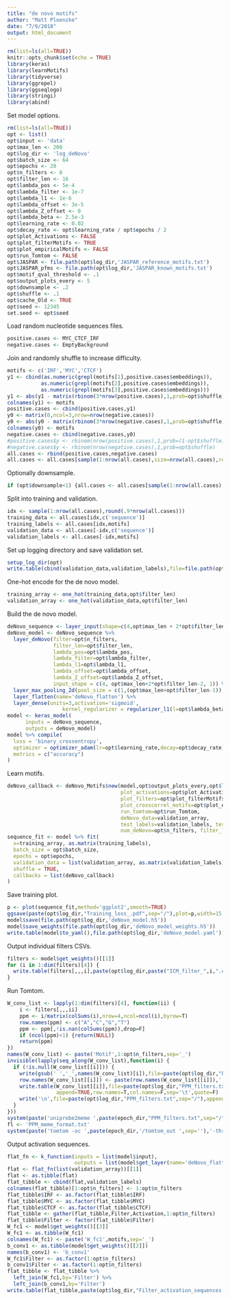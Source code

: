 ```yaml
---
title: "de novo motifs"
author: "Matt Ploenzke"
date: "7/9/2018"
output: html_document
---
```

  
```r
rm(list=ls(all=TRUE))
knitr::opts_chunk$set(echo = TRUE)
library(keras)
library(learnMotifs)
library(tidyverse)
library(ggrepel)
library(ggseqlogo)
library(stringi)
library(abind)
```

Set model options.
```r
rm(list=ls(all=TRUE))
opt <- list()
opt$input <- 'data'
opt$max_len <- 200
opt$log_dir <- 'log_deNovo'
opt$batch_size <- 64
opt$epochs <- 20
opt$n_filters <- 8
opt$filter_len <- 16
opt$lambda_pos <- 5e-4
opt$lambda_filter <- 1e-7
opt$lambda_l1 <- 1e-6
opt$lambda_offset <- 3e-5
opt$lambda_Z_offset <- 0
opt$lambda_beta <- 2.5e-3
opt$learning_rate <- 0.02
opt$decay_rate <- opt$learning_rate / opt$epochs / 2
opt$plot_Activations <- FALSE
opt$plot_filterMotifs <- TRUE
opt$plot_empiricalMotifs <- FALSE
opt$run_Tomtom <- FALSE
opt$JASPAR <- file.path(opt$log_dir,'JASPAR_reference_motifs.txt')
opt$JASPAR_pfms <- file.path(opt$log_dir,'JASPAR_known_motifs.txt')
opt$motif_qval_threshold <- .1
opt$output_plots_every <- 5
opt$downsample <- .2
opt$shuffle <- .1
opt$cache_Old <- TRUE
opt$seed <- 12345
set.seed <- opt$seed
```

Load random nucleotide sequences files.
```r
positive.cases <- MYC_CTCF_IRF
negative.cases <- EmptyBackground
```

Join and randomly shuffle to increase difficulty.
```r
motifs <- c('IRF','MYC','CTCF')
y1 <- cbind(as.numeric(grepl(motifs[1],positive.cases$embeddings)),
           as.numeric(grepl(motifs[2],positive.cases$embeddings)),
           as.numeric(grepl(motifs[3],positive.cases$embeddings)))
y1 <- abs(y1 - matrix(rbinom(3*nrow(positive.cases),1,prob=opt$shuffle),ncol=3,nrow=nrow(positive.cases)))
colnames(y1) <- motifs
positive.cases <- cbind(positive.cases,y1)
y0 <- matrix(0,ncol=3,nrow=nrow(negative.cases))
y0 <- abs(y0 - matrix(rbinom(3*nrow(negative.cases),1,prob=opt$shuffle),ncol=3,nrow=nrow(negative.cases)))
colnames(y0) <- motifs
negative.cases <- cbind(negative.cases,y0)
#positive.cases$y <- rbinom(nrow(positive.cases),1,prob=(1-opt$shuffle))
#negative.cases$y <- rbinom(nrow(negative.cases),1,prob=opt$shuffle)
all.cases <- rbind(positive.cases,negative.cases)
all.cases <- all.cases[sample(1:nrow(all.cases),size=nrow(all.cases),replace=FALSE),]
```

Optionally downsample.
```r
if (opt$downsample<1) {all.cases <- all.cases[sample(1:nrow(all.cases),size=opt$downsample*nrow(all.cases)),]}
```

Split into training and validation.
```r
idx <- sample(1:nrow(all.cases),round(.9*nrow(all.cases)))
training_data <- all.cases[idx,c('sequence')]
training_labels <- all.cases[idx,motifs]
validation_data <- all.cases[-idx,c('sequence')]
validation_labels <- all.cases[-idx,motifs]
```

Set up logging directory and save validation set.
```r
setup_log_dir(opt)
write.table(cbind(validation_data,validation_labels),file=file.path(opt$log_dir,'testset.csv'),sep=',',row.names=F,col.names=F)
```

One-hot encode for the de novo model.
```r
training_array <- one_hot(training_data,opt$filter_len)
validation_array <- one_hot(validation_data,opt$filter_len)
```

Build the de novo model.
```r
deNovo_sequence <- layer_input(shape=c(4,opt$max_len + 2*opt$filter_len-2,1),name='deNovo_input')
deNovo_model <- deNovo_sequence %>%
  layer_deNovo(filter=opt$n_filters,
               filter_len=opt$filter_len,
               lambda_pos=opt$lambda_pos,
               lambda_filter=opt$lambda_filter,
               lambda_l1=opt$lambda_l1,
               lambda_offset=opt$lambda_offset,
               lambda_Z_offset=opt$lambda_Z_offset,
               input_shape = c(4, opt$max_len+2*opt$filter_len-2, 1)) %>%
  layer_max_pooling_2d(pool_size = c(1,(opt$max_len+opt$filter_len-1)),name='deNovo_pool') %>%
  layer_flatten(name='deNovo_flatten') %>%
  layer_dense(units=3,activation='sigmoid',
                  kernel_regularizer = regularizer_l1(l=opt$lambda_beta))
model <- keras_model(
      inputs = deNovo_sequence, 
      outputs = deNovo_model)
model %>% compile(
  loss = 'binary_crossentropy',
  optimizer = optimizer_adam(lr=opt$learning_rate,decay=opt$decay_rate),
  metrics = c("accuracy")
)
```

Learn motifs.
```r
deNovo_callback <- deNovo_Motifs$new(model,opt$output_plots_every,opt$log_dir,
                                     plot_activations=opt$plot_Activations, 
                                     plot_filters=opt$plot_filterMotifs,
                                     plot_crosscorrel_motifs=opt$plot_empiricalMotifs,
                                     run_tomtom=opt$run_Tomtom,
                                     deNovo_data=validation_array, 
                                     test_labels=validation_labels, test_seqs=validation_data,
                                     num_deNovo=opt$n_filters, filter_len=opt$filter_len)
sequence_fit <- model %>% fit(
  x=training_array, as.matrix(training_labels),
  batch_size = opt$batch_size,
  epochs = opt$epochs,
  validation_data = list(validation_array, as.matrix(validation_labels)),
  shuffle = TRUE,
  callbacks = list(deNovo_callback)
)
```

Save training plot.
```r
p <- plot(sequence_fit,method='ggplot2',smooth=TRUE)
ggsave(paste(opt$log_dir,"Training_loss_.pdf",sep="/"),plot=p,width=15,height=7.5,units='in')
model$save(file.path(opt$log_dir,'deNovo_model.h5'))
model$save_weights(file.path(opt$log_dir,'deNovo_model_weights.h5'))
write.table(model$to_yaml(),file.path(opt$log_dir,'deNovo_model.yaml'))
```

Output individual filters CSVs.
```r
filters <- model$get_weights()[[1]]
for (i in 1:dim(filters)[4]) {
  write.table(filters[,,,i],paste(opt$log_dir,paste("ICM_filter_",i,".csv",sep=""),sep="/"),sep = ",",row.names=T,col.names=F)
}
```

Run Tomtom.
```r
W_conv_list <- lapply(1:dim(filters)[4], function(ii) {
    i <- filters[,,,ii]
    ppm <- i/matrix(colSums(i),nrow=4,ncol=ncol(i),byrow=T)
    row.names(ppm) <- c("A","C","G","T")
    ppm <- ppm[,!is.nan(colSums(ppm)),drop=F]
    if (ncol(ppm)<1) {return(NULL)}
    return(ppm)
})
names(W_conv_list) <- paste('Motif',1:opt$n_filters,sep='_')
invisible(lapply(seq_along(W_conv_list),function(i) {
  if (!is.null(W_conv_list[[i]])) {
    write(gsub(' ','_',names(W_conv_list)[i]),file=paste(opt$log_dir,"PPM_filters.txt",sep="/"),append=TRUE)
    row.names(W_conv_list[[i]]) <- paste(row.names(W_conv_list[[i]]),':',sep='')
    write.table(W_conv_list[[i]],file=paste(opt$log_dir,"PPM_filters.txt",sep="/"),
                append=TRUE,row.names=T,col.names=F,sep='\t',quote=F)
    write('\n',file=paste(opt$log_dir,"PPM_filters.txt",sep="/"),append=T)
  }
}))
system(paste('uniprobe2meme ',paste(epoch_dir,"PPM_filters.txt",sep="/"),' > ',paste(epoch_dir,'PPM_meme_format.txt',sep='/'),sep=''))
fl <- 'PPM_meme_format.txt'
system(paste('tomtom -oc ',paste(epoch_dir,'/tomtom_out ',sep=''),'-thresh ',opt$motif_qval_threshold,' ',paste(epoch_dir,fl,sep='/'),opt$JASPAR,sep=''))
```

Output activation sequences.
```r
flat_fn <- k_function(inputs = list(model$input),
                      outputs = list(model$get_layer(name='deNovo_flatten')$output))
flat <- flat_fn(list(validation_array))[[1]]
flat <- as.tibble(flat)
flat_tibble <- cbind(flat,validation_labels)
colnames(flat_tibble)[1:opt$n_filters] <- 1:opt$n_filters
flat_tibble$IRF <- as.factor(flat_tibble$IRF)
flat_tibble$MYC <- as.factor(flat_tibble$MYC)
flat_tibble$CTCF <- as.factor(flat_tibble$CTCF)
flat_tibble <- gather(flat_tibble,Filter,Activation,1:opt$n_filters)
flat_tibble$Filter <- factor(flat_tibble$Filter)
W_fc1 <- model$get_weights()[[3]]
W_fc1 <- as.tibble(W_fc1)
colnames(W_fc1) <- paste('W_fc1',motifs,sep='_')
b_conv1 <- as.tibble(model$get_weights()[[2]])
names(b_conv1) <- 'b_conv1'
W_fc1$Filter <- as.factor(1:opt$n_filters)
b_conv1$Filter <- as.factor(1:opt$n_filters)
flat_tibble <- flat_tibble %>% 
  left_join(W_fc1,by='Filter') %>%
  left_join(b_conv1,by='Filter')
write.table(flat_tibble,paste(opt$log_dir,"Filter_activation_sequences.csv",sep="/"),sep = ",",row.names=F,col.names=T)
```


